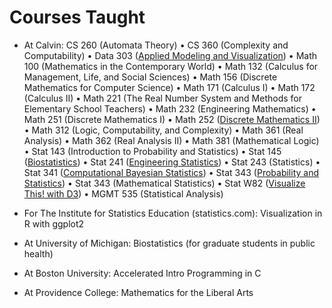 # Courses Taught

<!-- ```{r teaching-experience}
ezpickr::pick("data/teaching-experience.xlsx") %>%
  tidyr::fill(-why) %>%
  vitae::detailed_entries(what, when, with, where, why)
``` -->

* At Calvin: 
CS 260 (Automata Theory) $\bullet$
CS 360 (Complexity and Computability) $\bullet$
Data 303 ([Applied Modeling and Visualization](https://rpruim.github.io/ds303/S22/)) $\bullet$
Math 100 (Mathematics in the Contemporary World) $\bullet$ 
Math 132 (Calculus for Management, Life, and Social Sciences) $\bullet$ 
Math 156 (Discrete  Mathematics for Computer Science) $\bullet$ 
Math 171 (Calculus I) $\bullet$ 
Math 172 (Calculus II) $\bullet$ 
Math 221 (The Real Number System and Methods for Elementary School Teachers) $\bullet$
Math 232 (Engineering Mathematics) $\bullet$
Math 251 (Discrete Mathematics I) $\bullet$ 
Math 252 ([Discrete Mathematics II](https://rpruim.github.io/m252/S22/)) $\bullet$
Math 312 (Logic, Computability, and Complexity) $\bullet$
Math 361 (Real Analysis) $\bullet$
Math 362 (Real Analysis II) $\bullet$
Math 381 (Mathematical Logic) $\bullet$
Stat 143 (Introduction to Probability and Statistics) $\bullet$
Stat 145 ([Biostatistics](https://rpruim.github.io/s145/F20/)) $\bullet$
Stat 241 ([Engineering Statistics](https://rpruim.github.io/s241/W21/)) $\bullet$
Stat 243 (Statistics) $\bullet$
Stat 341 ([Computational Bayesian Statistics](https://rpruim.github.io/s341/S21/)) $\bullet$
Stat 343 ([Probability and Statistics](https://rpruim.github.io/s343/F21/)) $\bullet$
Stat 343 (Mathematical Statistics) $\bullet$
Stat W82 ([Visualize This! with D3](https://rpruim.github.io/D3/)) $\bullet$
MGMT 535 (Statistical Analysis)

* For The Institute for Statistics Education (statistics.com): Visualization in R with ggplot2

* At University of Michigan: Biostatistics (for graduate students in public health) 

* At Boston University: Accelerated Intro Programming in C 

* At Providence College: Mathematics for the Liberal Arts
